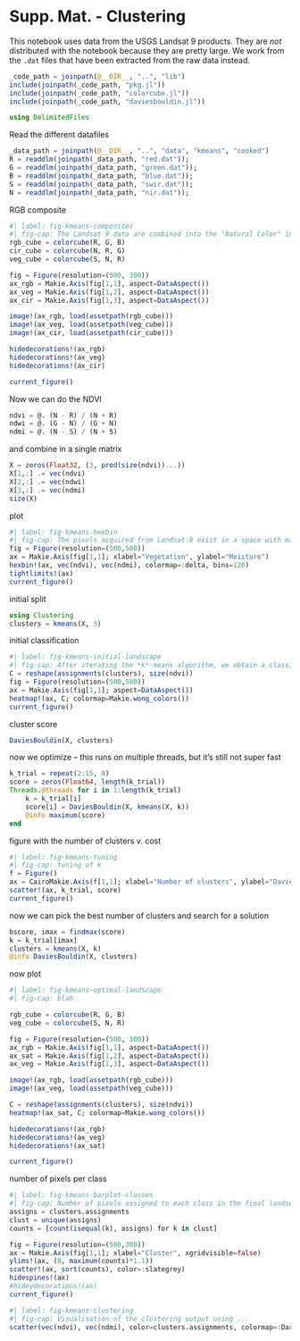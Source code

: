 # Supp. Mat. - Clustering

This notebook uses data from the USGS Landsat 9 products. They are *not* distributed with the notebook because they are pretty large. We work from the `.dat` files that have been extracted from the raw data instead.

```julia
_code_path = joinpath(@__DIR__, "..", "lib")
include(joinpath(_code_path, "pkg.jl"))
include(joinpath(_code_path, "colorcube.jl"))
include(joinpath(_code_path, "daviesbouldin.jl"))
```

```julia
using DelimitedFiles
```

Read the different datafiles

```julia
_data_path = joinpath(@__DIR__, "..", "data", "kmeans", "cooked")
R = readdlm(joinpath(_data_path, "red.dat"));
G = readdlm(joinpath(_data_path, "green.dat"));
B = readdlm(joinpath(_data_path, "blue.dat"));
S = readdlm(joinpath(_data_path, "swir.dat"));
N = readdlm(joinpath(_data_path, "nir.dat"));
```

RGB composite

```julia
#| label: fig-kmeans-composites
#| fig-cap: The Landsat 9 data are combined into the "Natural Color" image, in which the red, green, and blue bands are mapped to their respective channels (left). The two other composites are the false color infrared, and the composite for vegetation analysis.
rgb_cube = colorcube(R, G, B)
cir_cube = colorcube(N, R, G)
veg_cube = colorcube(S, N, R)

fig = Figure(resolution=(500, 300))
ax_rgb = Makie.Axis(fig[1,1], aspect=DataAspect())
ax_veg = Makie.Axis(fig[1,2], aspect=DataAspect())
ax_cir = Makie.Axis(fig[1,3], aspect=DataAspect())

image!(ax_rgb, load(assetpath(rgb_cube)))
image!(ax_veg, load(assetpath(veg_cube)))
image!(ax_cir, load(assetpath(cir_cube)))

hidedecorations!(ax_rgb)
hidedecorations!(ax_veg)
hidedecorations!(ax_cir)

current_figure()
```

Now we can do the NDVI

```julia
ndvi = @. (N - R) / (N + R)
ndwi = @. (G - N) / (G + N)
ndmi = @. (N - S) / (N + S)
```

and combine in a single matrix

```julia
X = zeros(Float32, (3, prod(size(ndvi))...))
X[1,:] .= vec(ndvi)
X[2,:] .= vec(ndwi)
X[3,:] .= vec(ndmi)
size(X)
```

plot

```julia
#| label: fig-kmeans-hexbin
#| fig-cap: The pixels acquired from Landsat 8 exist in a space with many different dimensions (one for each band). Because we are interested in a landscape classification based on water and vegetation data, we use the NDVI, NDMI, and NDWI combinations of bands. These are *derived* data, and represent the creation of new features from the raw data.
fig = Figure(resolution=(500,500))
ax = Makie.Axis(fig[1,1]; xlabel="Vegetation", ylabel="Moisture")
hexbin!(ax, vec(ndvi), vec(ndmi), colormap=:delta, bins=120)
tightlimits!(ax)
current_figure()
```

initial split

```julia
using Clustering
clusters = kmeans(X, 3)
```

initial classification

```julia
#| label: fig-kmeans-initial-landscape
#| fig-cap: After iterating the *k*-means algorithm, we obtain a classification for every pixel in the landscape. This classification is based on the values of NDVI, NDMI, and NDWI indices, and therefore groups pixels based on a specific hypothesis. This clustering was produced using $k=5$, *i.e.* we want to see what the landscape would look like when divided into five categories. 
C = reshape(assignments(clusters), size(ndvi))
fig = Figure(resolution=(500,500))
ax = Makie.Axis(fig[1,1]; aspect=DataAspect())
heatmap!(ax, C; colormap=Makie.wong_colors())
current_figure()
```

cluster score

```julia
DaviesBouldin(X, clusters)
```

now we optimize -- this runs on multiple threads, but it's still not super fast

```julia
k_trial = repeat(2:15, 8)
score = zeros(Float64, length(k_trial))
Threads.@threads for i in 1:length(k_trial)
    k = k_trial[i]
    score[i] = DaviesBouldin(X, kmeans(X, k))
    @info maximum(score)
end
```

figure with the number of clusters v. cost

```julia
#| label: fig-kmeans-tuning
#| fig-cap: tuning of k
f = Figure()
ax = CairoMakie.Axis(f[1,1]; xlabel="Number of clusters", ylabel="Davies-Bouldin index")
scatter!(ax, k_trial, score)
current_figure()
```

now we can pick the best number of clusters and search for a solution

```julia
bscore, imax = findmax(score)
k = k_trial[imax]
clusters = kmeans(X, k)
@info DaviesBouldin(X, clusters)
```

now plot

```julia
#| label: fig-kmeans-optimal-landscape
#| fig-cap: blah

rgb_cube = colorcube(R, G, B)
veg_cube = colorcube(S, N, R)

fig = Figure(resolution=(500, 300))
ax_rgb = Makie.Axis(fig[1,1], aspect=DataAspect())
ax_sat = Makie.Axis(fig[1,2], aspect=DataAspect())
ax_veg = Makie.Axis(fig[1,3], aspect=DataAspect())

image!(ax_rgb, load(assetpath(rgb_cube)))
image!(ax_veg, load(assetpath(veg_cube)))

C = reshape(assignments(clusters), size(ndvi))
heatmap!(ax_sat, C; colormap=Makie.wong_colors())

hidedecorations!(ax_rgb)
hidedecorations!(ax_veg)
hidedecorations!(ax_sat)

current_figure()
```

number of pixels per class

```julia
#| label: fig-kmeans-barplot-classes
#| fig-cap: Number of pixels assigned to each class in the final landscape classification. In most cases, *k*-means will create clusters with the same number of points in them. This may be an issue, or this may be a way to ensure that whatever classes are produced will be balanced in terms of their representation.
assigns = clusters.assignments
clust = unique(assigns)
counts = [count(isequal(k), assigns) for k in clust]

fig = Figure(resolution=(500,300))
ax = Makie.Axis(fig[1,1]; xlabel="Cluster", xgridvisible=false)
ylims!(ax, (0, maximum(counts)*1.1))
scatter!(ax, sort(counts), color=:slategrey)
hidespines!(ax)
#hideydecorations!(ax)
current_figure()
```

```julia
#| label: fig-kmeans-clustering
#| fig-cap: Visualisation of the clustering output using ...
scatter(vec(ndvi), vec(ndmi), color=clusters.assignments, colormap=:Dark2)
```